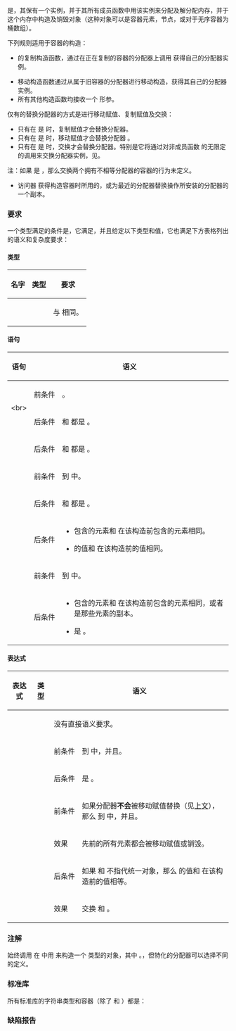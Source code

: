 {{cpp/named req/title|AllocatorAwareContainer|notes={{mark since c++11}}}}
{{cpp/named req/navbar}}

{{named req|AllocatorAwareContainer}}是{{named req|Container}}，其保有一个{{named req|Allocator}}实例，并于其所有成员函数中用该实例来分配及解分配内存，并于这个内存中构造及销毁对象（这种对象可以是容器元素，节点，或对于无序容器为桶数组）{{rev inl|since=c++23|，但 {{lc|std::basic_string}} 的特化不用分配器构造/析构它的元素}}。

下列规则适用于容器的构造：
* {{named req/core|AllocatorAwareContainer}}的复制构造函数，通过在正在复制的容器的分配器上调用 {{c/core|std::allocator_traits&lt;allocator_type&gt;::select_on_container_copy_construction}} 获得自己的分配器实例。
* 移动构造函数通过从属于旧容器的分配器进行移动构造，获得其自己的分配器实例。
* 所有其他构造函数均接收一个 {{c/core|const allocator_type&amp;}} 形参。

{{anchor|替换分配器}}
仅有的替换分配器的方式是进行移动赋值、复制赋值及交换：
* 只有在 {{c|std::allocator_traits&lt;allocator_type&gt;::propagate_on_container_copy_assignment::value}} 是 {{c|true}} 时，复制赋值才会替换分配器。
* 只有在 {{c|std::allocator_traits&lt;allocator_type&gt;::propagate_on_container_move_assignment::value}} 是 {{c|true}} 时，移动赋值才会替换分配器 。
* 只有在 {{c|std::allocator_traits&lt;allocator_type&gt;::propagate_on_container_swap::value}} 是 {{c|true}} 时，交换才会替换分配器。特别是它将通过对非成员函数 {{tt|swap}} 的无限定的调用来交换分配器实例，见{{named req|Swappable}}。

注：如果 {{tt|propagate_on_container_swap}} 是 {{c|false}}，那么交换两个拥有不相等分配器的容器的行为未定义。

* 访问器 {{tt|get_allocator()}} 获得构造容器时所用的，或为最近的分配器替换操作所安装的分配器的一个副本。

===要求===
一个类型满足{{named req/core|AllocatorAwareContainer}}的条件是，它满足{{named req|Container}}，并且给定以下类型和值，它也满足下方表格列出的语义和复杂度要求：
{{dsc begin}}
{{dsc hitem|类型|定义}}
{{dsc|{{tt|X}}|{{named req/core|AllocatorAwareContainer}}类型}}
{{dsc|{{tt|T}}|{{tt|X}} 的 {{tt|value_type}}}}
{{dsc|{{tt|A}}|{{tt|X}} 使用的分配器类型}}
{{dsc hitem|值|定义}}
{{dsc|{{c|a}}, {{c|b}}|{{tt|X}} 类型非 const 左值}}
{{dsc|{{c|c}}|{{c/core|const X}} 类型左值}}
{{dsc|{{c|t}}|{{tt|X}} 左值或 const 右值}}
{{dsc|{{c|rv}}|{{tt|X}} 类型非 const 右值}}
{{dsc|{{c|m}}|{{tt|A}} 类型的值}}
{{dsc end}}

====类型====
{|class=wikitable
!名字
!{{nbsp}}类型{{nbsp}}
!要求
|-
|{{c/core|typename X::allocator_type}}{{nbsp}}
|{{tt|A}}
|{{tt|X::allocator_type::value_type}} 与 {{tt|X::value_type}} 相同。
|}

====语句====
{|class=wikitable
!语句
!colspan=2|语义
!复杂度
|-
|rowspan=2|{{c|X u;}}&lt;br&gt;{{c|1=X u = X();}}
|style="word-break: keep-all;"|前条件{{nbsp}}
|{{tt|A}} {{named req|DefaultConstructible}}。
|rowspan=2|常数
|-
|后条件
|{{c|u.empty()}} 和 {{c|1=u.get_allocator() == A()}} 都是 {{c|true}}。
|-
|{{c|X u(m);}}
|后条件
|{{c|u.empty()}} 和 {{c|1=u.get_allocator() == m}} 都是 {{c|true}}。
|常数
|-
|rowspan=2|{{c|X u(t, m);}}
|前条件
|{{tt|T}} {{named req|CopyInsertable}}到 {{tt|X}} 中。
|rowspan=2|线性
|-
|后条件
|{{c|1=u == t}} 和 {{c|1=u.get_allocator() == m}} 都是 {{c|true}}。
|-
|{{c|X u(rv);}}
|后条件
|
* {{c|u}} 包含的元素和 {{c|rv}} 在该构造前包含的元素相同。
* {{c|u.get_allocator()}} 的值和 {{c|rv.get_allocator()}} 在该构造前的值相同。
|常数
|-
|rowspan=2|{{c|X u(rv, m);}}
|前条件
|{{tt|T}} {{named req|MoveInsertable}}到 {{tt|X}} 中。
|rowspan=2|
* {{c|1=m == rv.get_allocator()}} 是 {{c|true}}时是常数。
* 否则是线性。
|-
|后条件
|
* {{c|u}} 包含的元素和 {{c|rv}} 在该构造前包含的元素相同，或者是那些元素的副本。
* {{c|1=u.get_allocator() == m}} 是 {{c|true}}。
|}

====表达式====
{|class=wikitable
!表达式
!类型
!colspan=2|语义
!style="word-break: keep-all;"|{{nbsp}}复杂度{{nbsp}}
|-
|{{c|c.get_allocator()}}
|{{tt|A}}
|colspan=2|没有直接语义要求。
|常数
|-
|rowspan=2|{{c|1=a = t}}
|rowspan=2|{{tt|X&amp;}}
|style="word-break: keep-all;"|前条件{{nbsp}}
|{{tt|T}} {{named req|CopyInsertable}}到 {{tt|X}} 中，并且{{named req|CopyAssignable}}。
|rowspan=2|线性
|-
|后条件
|{{c|1=a == t}} 是 {{c|true}}。
|-
|rowspan=3|{{c|1=a = rv}}
|rowspan=3|{{tt|X&amp;}}
|前条件
|如果分配器'''不会'''被移动赋值替换（见[[#替换分配器|上文]]），那么 {{tt|T}} {{named req|MoveInsertable}}到 {{tt|X}} 中，并且{{named req|MoveAssignable}}。
|rowspan=3|线性
|-
|效果
|{{c|a}} 先前的所有元素都会被移动赋值或销毁。
|-
|后条件
|如果 {{c|a}} 和 {{c|rv}} 不指代统一对象，那么 {{c|a}} 的值和 {{c|rv}} 在该构造前的值相等。
|-
|{{c|a.swap(b)}}
|{{c/core|void}}{{nbsp}}
|效果
|交换 {{c|a}} 和 {{c|b}}。
|常数
|}

===注解===
{{named req/core|AllocatorAwareContainer}}始终调用 {{c|std::allocator_traits&lt;A&gt;::construct(m, p, args)}} 在 {{c|p}} 中用 {{c|args}} 来构造一个 {{tt|A}} 类型的对象，其中 {{c|1=m == get_allocator()}}。{{rev inl|until=c++20|{{lc|std::allocator}} 中默认的 {{tt|construct}} 调用 {{c|::new((void*)p) T(args)}}}}{{rev inl|since=c++20|{{lc|std::allocator}} 无 {{tt|construct}} 成员，而在构造元素时 {{c|std::construct_at(p, args)}} 得到调用}}，但特化的分配器可以选择不同的定义。

===标准库===
所有标准库的字符串类型和容器（除了 {{lc|std::array}} 和 {{c/core|std::inplace_vector}}）都是{{named req/core|AllocatorAwareContainer}}：
{{dsc begin}}
{{dsc inc|cpp/string/dsc basic_string}}
{{dsc inc|cpp/container/dsc deque}}
{{dsc inc|cpp/container/dsc forward_list}}
{{dsc inc|cpp/container/dsc list}}
{{dsc inc|cpp/container/dsc vector}}
{{dsc inc|cpp/container/dsc map}}
{{dsc inc|cpp/container/dsc multimap}}
{{dsc inc|cpp/container/dsc set}}
{{dsc inc|cpp/container/dsc multiset}}
{{dsc inc|cpp/container/dsc unordered_map}}
{{dsc inc|cpp/container/dsc unordered_multimap}}
{{dsc inc|cpp/container/dsc unordered_set}}
{{dsc inc|cpp/container/dsc unordered_multiset}}
{{dsc end}}

===缺陷报告===
{{dr list begin}}
{{dr list item|wg=lwg|dr=2839|std=C++11|before=不允许标准容器的自移动赋值|after=容许但结果未指定}}
{{dr list end}}

{{langlinks|de|en|es|ja|ru}}
